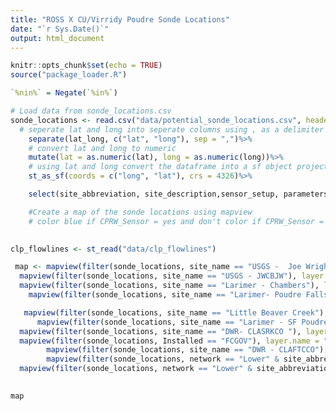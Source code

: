 ```yaml
---
title: "ROSS X CU/Virridy Poudre Sonde Locations"
date: "`r Sys.Date()`"
output: html_document
---
```


```r
knitr::opts_chunk$set(echo = TRUE)
source("package_loader.R")

`%nin%` = Negate(`%in%`)

# Load data from sonde_locations.csv 
sonde_locations <- read.csv("data/potential_sonde_locations.csv", header = TRUE)%>%
  # seperate lat and long into seperate columns using , as a delimiter
    separate(lat_long, c("lat", "long"), sep = ",")%>%
    # convert lat and long to numeric
    mutate(lat = as.numeric(lat), long = as.numeric(long))%>%
    # using lat and long convert the dataframe into a sf object projected to crs 4326
    st_as_sf(coords = c("long", "lat"), crs = 4326)%>%

    select(site_abbreviation, site_description,sensor_setup, parameters,  colocation_gauge, site_name, network, Installed)

    #Create a map of the sonde locations using mapview
    # color blue if CPRW_Sensor = yes and don't color if CPRW_Sensor = no
    

clp_flowlines <- st_read("data/clp_flowlines")
```



```r

 map <- mapview(filter(sonde_locations, site_name == "USGS -  Joe Wright Res inflow"), layer.name = "Proposed JOEI",col.regions = "#34b1eb", cex = 8)+
  mapview(filter(sonde_locations, site_name == "USGS - JWCBJW"), layer.name = "Proposed CBRI",col.regions = "green4", cex = 8)+
  mapview(filter(sonde_locations, site_name == "Larimer - Chambers"), layer.name = "Proposed CHD",col.regions = "orange", cex = 8)+
    mapview(filter(sonde_locations, site_name == "Larimer- Poudre Falls"), layer.name = "Proposed PFAL",col.regions = "yellow", cex = 8)+

   mapview(filter(sonde_locations, site_name == "Little Beaver Creek"), layer.name = "Proposed LBEA",col.regions = "red1", cex = 8)+
      mapview(filter(sonde_locations, site_name == "Larimer - SF Poudre at Pingree Park Road"), layer.name = "Proposed SFM",col.regions = "red3", cex = 8)+
  mapview(filter(sonde_locations, site_name == "DWR- CLASRKCO "), layer.name = "Proposed SFM Downstream",col.regions = "red4", cex = 8)+
  mapview(filter(sonde_locations, Installed == "FCGOV"), layer.name = "Existing City of Fort Collins  Monitoring",col.regions = "#34ebba", cex = 8, alpha.regions = 1)+
        mapview(filter(sonde_locations, site_name == "DWR - CLAFTCCO"), layer.name = "Proposed PBD",col.regions = "purple1", cex = 8)+
        mapview(filter(sonde_locations, network == "Lower" & site_abbreviation %nin% c("SPRC", "BOXE")), layer.name = "Current Lower Network",col.regions = "blue", cex = 8)+
  mapview(filter(sonde_locations, network == "Lower" & site_abbreviation %in% c("SPRC", "BOXE")), layer.name = "Proposed Lower Network",col.regions = "green", cex = 8)
  

map
```


